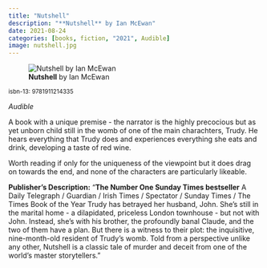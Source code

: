 ```yaml
---
title: "Nutshell"
description: "**Nutshell** by Ian McEwan"
date: 2021-08-24
categories: [books, fiction, "2021", Audible]
image: nutshell.jpg
---
```

![**Nutshell** by Ian McEwan](nutshell.jpg){fig-align="left"}

<sup>isbn-13: 9781911214335</sup>

*Audible*

A book with a unique premise - the narrator is the highly precocious but as yet
unborn child still in the womb of one of the main charachters, Trudy. He hears
everything that Trudy does and experiences everything she eats and drink,
developing a taste of red wine.

Worth reading if only for the uniqueness of the viewpoint but it does drag on
towards the end, and none of the characters are particularly likeable.

**Publisher's Description:**
"**The Number One Sunday Times bestseller** A Daily Telegraph / Guardian /
Irish Times / Spectator / Sunday Times / The Times Book of the Year Trudy
has betrayed her husband, John. She's still in the marital home - a
dilapidated, priceless London townhouse - but not with John. Instead, she's
with his brother, the profoundly banal Claude, and the two of them have a
plan. But there is a witness to their plot: the inquisitive, nine-month-old
resident of Trudy's womb. Told from a perspective unlike any other,
Nutshell is a classic tale of murder and deceit from one of the world's
master storytellers."